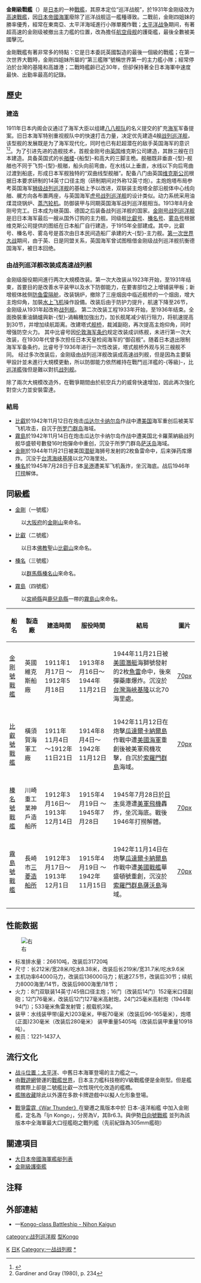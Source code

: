 {{Refimprove|time=2019-05-14T23:30:09+00:00}}
{{noteTA
|1=zh-cn:级; zh-tw:級; zh-hk:型;
|2=zh-cn:战列舰; zh-tw:戰艦; zh-hk:戰艦;
|3=zh-cn:战列巡洋舰; zh-tw:巡洋戰艦; zh-hk:巡洋戰艦;
}}
{{軍艦模板
|名稱= 金剛型戰艦 [[File:Naval_Ensign_of_Japan.svg|30px]]
|圖片= [[File:Kongo_after_reconstruction.jpg|300px]]
|照片說明=
|艦種= [[巡洋戰艦|巡洋戰艦]]→[[戰艦|戰艦]]（高速戰艦）
|艦名= 山岳名
|擁有國= [[File:Merchant_flag_of_Japan_(1870).svg|25px]] [[大日本帝國|大日本帝國]]
|前型= [[河內級戰艦|河內級戰艦]]
|次型= [[扶桑級戰艦|扶桑級戰艦]]
|同型= [[金剛號戰艦|金剛]]、[[比叡號戰艦|比叡]]、[[榛名號戰艦|榛名]]、[[霧島號戰艦|霧島]]
|竣工= 1913年8月16日（金剛）<br/>1914年8月4日（比叡）<br/>1915年4月19日（榛名）<br/>1915年4月19日（霧島）
|結局= 1944年11月21日被擊沉（金剛）<br/>1942年11月13日自沉（比叡）<br/>1945年7月28日在港內擱淺（榛名）<br/>1942年11月15日被擊沉（霧島）
|基準= 26,330噸<br/>29,330噸（第一次改裝）<br/>32,000噸（第二次改裝）
|滿載= 36,600噸
|長度= 214.6米<br/>212米（第一次改裝）<br/>219.4米（第二次改裝）
|闊度= 28.04米<br/>31.02米（第一次改裝）
|吃水= 8.38米<br/>9.6米（第一次改裝）
|引擎= 油煤混燒鍋爐36座<br/>蒸汽輪機兩座<br/>四軸推進<br/>'''第二次改裝'''<br/>重油專燒鍋爐8座（榛名裝有11座）<br/>蒸汽輪機四座<br/>四軸推進
|極速= 27.5[[節|節]]<br/>26節（第一次改裝）<br/>30節（第二次改裝）
|續航= 8,000浬（14節）<br/>10,000浬（14節，第一次改裝）<br/>9,800浬（18節，第二次改裝）
|乘員= 1221-1437人
|艦載機= 3架（現代化改裝）
|裝備= 四座雙聯裝35.6厘米45倍口徑主砲<br/>16門152毫米口徑副砲<br/>12門76毫米高角砲<br/>8座533毫米魚雷發射管<br/>'''現代化改裝'''<br/>四座聯裝35.6厘米45倍口徑主砲<br/>14門152毫米口徑副砲<br/>12門127毫米高角砲<br/>24挺25毫米機槍（1944年94挺）
|裝甲= 水線裝甲帶（最大）203毫米<br/>甲板70毫米<br/>炮塔（正面）230毫米<br/>'''現代化改裝'''<br/>水線裝甲帶（最大）203毫米<br/>甲板96-165毫米<br/>砲塔（正面）280毫米
}}
{{japanese|japanese=金剛型戦艦|kana=こんごうがたせんかん|romaji=Kongō-gata senkan}}

'''金剛級戰艦'''（{{lang|ja|こんごうがたせんかん}}）是[[日本|日本]]的一种[[戰艦|戰艦]]，其原本定位“巡洋战舰”，於1931年金刚级改为[[戰列艦|高速戰艦]]，因[[日本帝國海軍|日本帝國海軍]]廢除了巡洋战舰這一艦種導致。二戰前，金剛四姐妹的勝率優秀，經常在東南亞、太平洋海域進行小隊單獨作戰；[[太平洋战争|太平洋战争]]期间，有著超高速的金刚级被撤出主力艦的位置，改為擔任[[航空母舰|航空母舰]]的護衛艦，最後全數被美國擊沉。

金剛戰艦有著非常多的特點：它是日本委託英國製造的最後一個級的戰艦；在第一次世界大戰時，金剛四姐妹所屬的“第三艦隊”號稱世界第一的主力艦小隊；經常停泊於台灣的基隆和高雄港；二戰時艦齡已近30年，但卻保持著全日本海軍中速度最快、出勤率最高的記錄。

== 歷史 ==
=== 建造 ===
1911年日本内阁会议通过了海军大臣以组建[[八八舰队|八八舰队]]的名义提交的扩充[[海军|海军]]军备提案。旧日本海军特别重视舰队中的快速打击力量，决定优先建造4艘[[战列巡洋舰|战列巡洋舰]]，该型舰的发展既是为了海军现代化，同时也已有赶超潜在的敌手英国海军的意识<ref name=cfrecordkongo>{{cite web | last1 = Hackett | first1 = Robert | last2 = Kingsepp | first2 = Sander | title = IJN KONGO: Tabular Record of Movement | url = http://combinedfleet.com/kongo.htm | work = Combined Fleet | publisher = CombinedFleet.com | date = 6 June 2006 | accessdate = 8 October 2009 | archive-date = 2009-07-10 | archive-url = https://web.archive.org/web/20090710200218/http://combinedfleet.com/kongo.htm | dead-url = no }}</ref><ref name="Conway's">Gardiner and Gray (1980), p. 234</ref>。为了引进先进的造舰技术，首舰金刚号由[[英国|英国]]维克斯公司建造，其餘三艘在日本建造。具备英国式的长[[艏楼|艏楼]]-{船型}-和高大的三脚主桅。舰艏既非垂直-{型}-舰艏也不同于飞剪-{型}-舰艏，船头向前弯曲，在水线以上垂直，水线以下向后弯曲过渡到船底，形成日本军舰独特的“双曲线型舰艏”。配备八门由英国[[维克斯公司|维克斯公司]]根据日本要求研制的14英寸口径主炮（研制期间对外称12英寸炮）。主炮炮塔布局参考英国海军[[狮级战列巡洋舰|狮级战列巡洋舰]]的基础上予以改进，双联装主炮塔全部沿舰体中心线向艏、艉方向各布置两座，与英国海军[[虎号战列巡洋舰|虎号战列巡洋舰]]的设计类似。动力系统采用油煤混烧锅炉、[[蒸汽轮机|蒸汽轮机]]。防御装甲与同期英国海军战列巡洋舰相当。1913年8月金刚号完工。日本成为继英国、德国之后装备战列巡洋舰的国家。[[金刚号战舰|金刚号战列巡洋舰]]是旧日本海军最后一艘从国外订购的主力舰。同级舰[[比叡號戰艦|比叡号]]、[[榛名號戰艦|榛名号]]、[[霧島號戰艦|雾岛号]]根据维克斯公司提供的图纸在日本船厂自行建造，于1915年全部建成。其中，比叡号、榛名号、雾岛号是首次由日本民间造船厂承建的大-{型}-主力舰。[[第一次世界大战|第一次世界大战]]期间，由于英、日是同盟关系，英国海军曾试图租借金刚级战列巡洋舰抗衡德国海军，被日本回绝。

=== 由战列巡洋舰改装成高速战列舰 ===
金刚级服役期间進行两次大規模改装。第一次大改装从1923年开始，至1931年结束，首要目的是改善水平装甲以及水下防御能力，在要害部位之上增铺装甲板；新增舰体舷侧[[防鱼雷隔舱|防鱼雷隔舱]]，改装锅炉，撤除了三座烟囱中临近舰桥的一个烟囱，增大主炮仰角，加裝[[水上飞机|水上飞机]]操作設備。改装后由于防护力提升，航速下降至26节，金刚级从1931年起改称[[战列舰|战列舰]]。
第二次改装工程1933年开始，至1936年结束。全面換裝重油鍋爐與新-{型}-渦輪機加強出力，加长舰尾减少航行阻力，将航速提高到30节，并增加续航距离。改建塔式[[舰桥|舰桥]]，裁減副砲，再次提高主炮仰角，同时增强防空火力。
其中比睿号因[[伦敦海军条约|伦敦海军条约]]规定改装成训练舰，未进行第一次大改装，在1930年代曾多次担任日本天皇检阅海军的“御召舰”。随着日本退出限制海军军备条约，比睿号于1936年进行一次性改装，塔式舰桥外观与另三艘舰不同。
经过多次改装后，金刚级由战列巡洋舰改装成高速战列舰，但是因為主要裝甲設計並未進行大規模更動，所以防御能力依然維持在戰鬥巡洋艦的-{等級}-，比[[巡洋艦|巡洋艦]]強但是難以對抗[[战列舰|战列舰]]。

除了兩次大規模改造外，在戰爭期間由於航空兵力的威脅快速增加，因此再次強化對空火力並安裝雷達。



=== 結局 ===
*[[比叡號戰艦|比叡]]於1942年11月12日在炮击[[瓜达尔卡纳尔岛|瓜达尔卡纳尔岛]]作战中遭[[美国|美国]]海军重创后被美军飞机攻击，自沉于[[所罗门群岛|所罗门群岛]]海域。
*[[霧島號戰艦|霧島]]於1942年11月14日在炮击瓜达尔卡纳尔岛作战中遭美国北卡羅萊納級战列舰华盛顿号數發16吋炮彈命中重创，沉没于所罗门群岛[[萨沃岛|萨沃岛]]海域。
*[[金剛號戰艦|金剛]]於1944年11月21日被美国[[潜艇|潜艇]]海狮号发射的2枚鱼雷命中，后来弹药库爆炸。沉没于[[台湾海峡|台湾海峡]][[基隆|基隆]]以北70海里处。
*[[榛名號戰艦|榛名]]於1945年7月28日于日本[[吴港|吴港]]遭美军飞机轰炸，坐沉海底。战后1946年[[打捞|打捞]]解体。

==同級艦==
*[[金剛號戰艦|金剛]]（一號艦）
:以[[大阪府|大阪府]]的[[金剛山_(金剛山地)|金剛山]]來命名。
*[[比叡號戰艦|比叡]]（二號艦）
:以日本[[佛教|佛教]]聖山[[比叡山|比叡山]]來命名。
*[[榛名號戰艦|榛名]]（三號艦）
:以[[群馬縣|群馬縣]][[榛名山|榛名山]]來命名。
*[[霧島號戰艦|霧島]]（四號艦）
:以[[宮崎縣|宮崎縣]]與[[鹿兒島縣|鹿兒島縣]]一帶的[[霧島山|霧島山]]來命名。
{| class="sortable wikitable"
|-
!船名
!製造廠
!建造時間
!服役時間
!結局
!圖片
|-
|[[金剛號戰艦|金剛號戰艦]]
|英國維克斯船廠
|1911年1月17日 ～1912年5月18日
|1913年8月16日～ 1944年11月21日 
|1944年11月21日被[[美國|美國]][[潛艇|潛艇]]海獅號發射的2枚[[魚雷|魚雷]]命中，後來彈藥庫爆炸。沉沒於[[台灣海峽|台灣海峽]][[基隆|基隆]]以北70海里處。 
|[[檔案:Kongo_after_reconstruction.jpg|70px]]
|-
|[[比叡號戰艦|比叡號戰艦]]
|橫須賀海軍工廠
|1911年11月4日～1912年11日21日
|1914年8月4日～ 1942年11月12日
|1942年11月12日在炮擊[[瓜達爾卡納爾島|瓜達爾卡納爾島]]作戰中遭[[美國海軍|美國海軍]]重創後被美軍飛機攻擊，自沉於[[索羅門群島|索羅門群島]]海域。
|[[檔案:Japanese_Battleship_Hiei.jpg|70px]]
|-
|[[榛名號戰艦|榛名號戰艦]]
|川崎重工業神戶造船所
|1912年3月16日～1913年12月14日
|1915年4月19日 ～1945年7月28日 
|1945年7月28日於[[日本|日本]]吳港遭[[美軍|美軍]][[飛機|飛機]]轟炸，坐沉海底。戰後1946年打撈解體。
|[[檔案:Haruna_1935.jpg|70px]]
|-
|[[霧島號戰艦|霧島號戰艦]]
|長崎市[[三菱造船|三菱造船所]]
|1912年3月17日～1913年12月1日
|1915年4月19日 ～1942年11月15日 
|1942年11月14日在炮擊[[瓜達爾卡納爾島|瓜達爾卡納爾島]]作戰中遭[[美國|美國]][[戰艦|戰艦]]華盛頓號重創，沉沒於[[索羅門群島|索羅門群島]][[薩沃島|薩沃島]]海域。 
|[[檔案:Japanese_battleship_Kirishima.jpg|70px]]
|-
|}

==性能数据==
[[File:Kongo1944.png|右]]

*标准排水量：26610吨，改装后31720吨
*尺寸：长212米/宽28米/吃水8.38米，改装后长219米/宽31.7米/吃水9.6米
*主机功率64000马力，改装后136000马力；航速27.5节，改装后30节；续航力8000海里/14节，改装后9800海里/18节；
*火力：8门双联装14英寸/45倍口径主炮；16门（改装后14门）152毫米口径副砲；12门76毫米，改装后12门127毫米高射炮，24门25毫米高射炮（1944年94门）；533毫米魚雷发射管；舰载机3架。
*装甲：水线装甲带(最大)203毫米，甲板70毫米（改装后96-165毫米），炮塔(正面)230毫米（改装后280毫米） 装甲重量5405吨（改装后装甲重量10918吨）。
*舰员：1221-1437人

== 流行文化 ==
* [[战斗位置：太平洋|战斗位置：太平洋]]、中舊日本海軍登場的主力艦之一。
* 由[[戰遊網|戰遊網]]營運的[[戰艦世界|戰艦世界]]，日本主力艦科技樹的V級戰艦便是金剛型。但是艦橋實際上卻是二號艦比叡一次性現代化改造的艦橋。
*[[艦隊Collection|艦隊收藏]]除此以外還在多款卡牌遊戲中以擬人化形象登場。

*[[戰爭雷霆|戰爭雷霆《War Thunder》]]在變遷之風版本中於 日本-遠洋船艦 中加入金剛艦，定名為「Ijn Kongo」，分房為V，其Br6.3。與伊勢[[日向號戰艦|日向號戰艦]] 並列為該版本中全海軍最大口徑艦砲之戰列艦（先前紀錄為305mm艦砲）

==關連項目==
*[[大日本帝國海軍艦艇列表|大日本帝國海軍艦艇列表]]
*[[金剛級護衛艦|金剛級護衛艦]]

==注释==
<references/>

== 外部連結 ==
* {{en icon}}—[https://web.archive.org/web/20150128063012/http://www.combinedfleet.com/ships/kongo Kongo-class Battleship - Nihon Kaigun]

{{一戰日本海軍艦船}}
{{二戰日本海軍艦船}}
{{日本戰艦}}
{{Authority control}}
[[category:战列巡洋舰|category:战列巡洋舰]]
[[category:日本海军战列舰|型Kongo]]
[[Category:日本軍艦艦級|K]]
[[Category:戰艦等級|日K]]
[[Category:一战战列舰|Category:一战战列舰]]
[[Category:金刚级战列舰|*]]